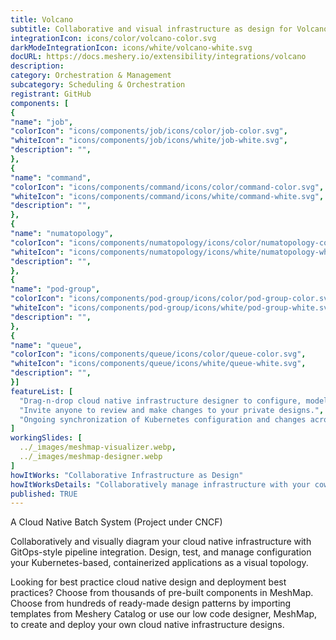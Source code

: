 ```yaml
---
title: Volcano
subtitle: Collaborative and visual infrastructure as design for Volcano
integrationIcon: icons/color/volcano-color.svg
darkModeIntegrationIcon: icons/white/volcano-white.svg
docURL: https://docs.meshery.io/extensibility/integrations/volcano
description: 
category: Orchestration & Management
subcategory: Scheduling & Orchestration
registrant: GitHub
components: [
{
"name": "job",
"colorIcon": "icons/components/job/icons/color/job-color.svg",
"whiteIcon": "icons/components/job/icons/white/job-white.svg",
"description": "",
},
{
"name": "command",
"colorIcon": "icons/components/command/icons/color/command-color.svg",
"whiteIcon": "icons/components/command/icons/white/command-white.svg",
"description": "",
},
{
"name": "numatopology",
"colorIcon": "icons/components/numatopology/icons/color/numatopology-color.svg",
"whiteIcon": "icons/components/numatopology/icons/white/numatopology-white.svg",
"description": "",
},
{
"name": "pod-group",
"colorIcon": "icons/components/pod-group/icons/color/pod-group-color.svg",
"whiteIcon": "icons/components/pod-group/icons/white/pod-group-white.svg",
"description": "",
},
{
"name": "queue",
"colorIcon": "icons/components/queue/icons/color/queue-color.svg",
"whiteIcon": "icons/components/queue/icons/white/queue-white.svg",
"description": "",
}]
featureList: [
  "Drag-n-drop cloud native infrastructure designer to configure, model, and deploy your workloads.",
  "Invite anyone to review and make changes to your private designs.",
  "Ongoing synchronization of Kubernetes configuration and changes across any number of clusters."
]
workingSlides: [
  ../_images/meshmap-visualizer.webp,
  ../_images/meshmap-designer.webp
]
howItWorks: "Collaborative Infrastructure as Design"
howItWorksDetails: "Collaboratively manage infrastructure with your coworkers synchronously sharing the same designs."
published: TRUE
---
```

<p>
A Cloud Native Batch System (Project under CNCF)
</p>
<p>
    Collaboratively and visually diagram your cloud native infrastructure with GitOps-style pipeline integration. Design, test, and manage configuration your Kubernetes-based, containerized applications as a visual topology.
</p>
<p>
    Looking for best practice cloud native design and deployment best practices? Choose from thousands of pre-built components in MeshMap. Choose from hundreds of ready-made design patterns by importing templates from Meshery Catalog or use our low code designer, MeshMap, to create and deploy your own cloud native infrastructure designs.
</p>
